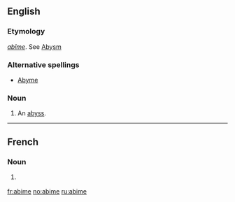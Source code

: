 ==English==

===Etymology===
{{etyl|fr|en}} ''[[abîme]]''. See [[Abysm]]

===Alternative spellings===
*[[Abyme]]

===Noun===
{{en-noun}}

# {{obsolete}} An [[abyss]].
----
==French==
===Noun===
{{fr-noun|m}}
#{{context|1997 spelling reform}} {{alternative form of|abîme}}

[[fr:abime]]
[[no:abime]]
[[ru:abime]]